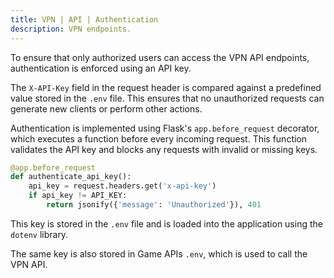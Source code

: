 ```yaml
---
title: VPN | API | Authentication
description: VPN endpoints.
---
```




To ensure that only authorized users can access the VPN API endpoints, 
authentication is enforced using an API key. 

The `X-API-Key` field in the request header is compared against a predefined 
value stored in the `.env` file. This ensures that no unauthorized requests 
can generate new clients or perform other actions.

Authentication is implemented using Flask's `app.before_request` decorator, 
which executes a function before every incoming request. 
This function validates the API key and blocks any requests with invalid or missing keys.
```python
@app.before_request
def authenticate_api_key():
    api_key = request.headers.get('x-api-key')
    if api_key != API_KEY:
        return jsonify({'message': 'Unauthorized'}), 401
```

This key is stored in the `.env` file and is loaded into the application using the `dotenv` library.

The same key is also stored in Game APIs `.env`, which is used to call the VPN API.